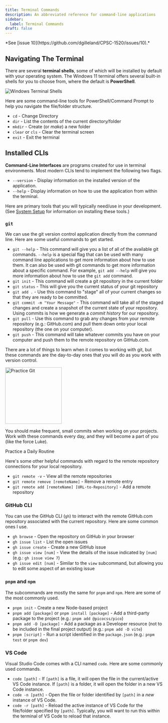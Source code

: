 ```yaml
---
title: Terminal Commands
description: An abbreviated reference for command-line applications
sidebar:
  label: Terminal Commands
draft: false
---
```



<Aside title="Work-In-Progress (WIP)" type="caution">
*See [issue 10](https://github.com/dgilleland/CPSC-1520/issues/10).*
</Aside>

## Navigating The Terminal


There are several **terminal shells**, some of which will be installed by default with your operating system. The Windows 11 terminal offers several built-in shells for you to choose from, where the default is **PowerShell**.

<Image src={terminal} alt="Windows Terminal Shells" />

Here are some command-line tools for PowerShell/Command Prompt to help you navigate the file/folder structure.

- `cd` - Change Directory
- `dir` - List the contents of the current directory/folder
- `mkdir` - Create (or *make*) a new folder
- `clear` or `cls` - Clear the terminal screen
- `exit` - Exit the terminal

## Installed CLIs

**Command-Line Interfaces** are programs created for use in terminal environments. Most modern CLIs tend to implement the following two flags.

- `--version` - Display information on the installed version of the application.
- `--help` - Display information on how to use the application from within the terminal.

Here are primary tools that you will typically need/use in your development. (See [System Setup](/CPSC-1520/tutorials/0010/) for information on installing these tools.)

### `git`

We can use the git version control application directly from the command line. Here are some useful commands to get started.

- `git --help` - This command will give you a list of all of the available git commands. `--help` is a special flag that can be used with many command line applications to get more information about how to use them. It can also be used with git commands to get more information about a specific command. For example, `git add --help` will give you more information about how to use the `git add` command.
- `git init` - This command will create a git repository in the current folder
- `git status` - This will give you the current status of your git repository
- `git add .` - Use this command to "stage" all of your current changes so that they are ready to be committed.
- `git commit -m "Your Message"` - This command will take all of the staged changes and create a snapshot of the current state of your repository. Using commits is how we generate a *commit history* for our repository.
- `git pull` - Use this command to grab any changes from your remote repository (e.g.: GitHub.com) and pull them down onto your local repository (the one on your computer).
- `git push` - This command will take whatever commits you have on your computer and push them to the remote repository on GitHub.com.

There are a lot of things to learn when it comes to working with git, but these commands are the day-to-day ones that you will do as you work with version control.

<Aside type="tip" title="Professional Discipline">
  <Image src={flipped} alt="Practice Git" class="float-end ml-3" width="180" />

  You should make frequent, small commits when working on your projects. Work with these commands every day, and they will become a part of you (like the force Luke).

  <LinkButton href="/CPSC-1520/reference/1100/">Practice a Daily Routine</LinkButton>
</Aside>

Here's some other helpful commands with regard to the remote repository connections for your local repository.

- `git remote -v` - View all the remote repositories
- `git remote remove [remoteName]` - Remove a remote entry
- `git remote add [remoteName] [URL-to-Repository]` - Add a remote repository

### GitHub CLI

You can use the GitHub CLI (`gh`) to interact with the remote GitHub.com repository associated with the current repository. Here are some common ones I use.

- `gh browse` - Open the repository on GitHub in your browser
- `gh issue list` - List the open issues
- `gh issue create` - Create a new GitHub issue
- `gh issue view [num]` - View the details of the issue indicated by `[num]` (e.g.: `gh issue view 7`)
- `gh issue edit [num]` - Similar to the `view` subcommand, but allowing you to edit some aspect of an existing issue


### `pnpm` and `npm`

The subcommands are mostly the same for `pnpm` and `npm`. Here are some of the most commonly used.

- `pnpm init` - Create a new Node-based project
- `pnpm add [package]` or `pnpm install [package]` - Add a third-party package to the project (e.g.: `pnpm add @picocss/pico`)
- `pnpm add -D [package]` - Add a package as a Developer resource (not to be included in the final project output) (e.g.: `pnpm add -D vite`)
- `pnpm [script]` - Run a script identified in the `package.json` (e.g.: `pnpm test` or `pnpm dev`)

### VS Code

Visual Studio Code comes with a CLI named `code`. Here are some commonly used commands.

- `code [path]` - If `[path]` is a file, it will open the file in the current/active VS Code instance. If `[path]` is a folder, it will open the folder in a new VS Code instance.
- `code -n [path]` - Open the file or folder identified by `[path]` in a *new* instance of VS Code.
- `code -r [path]` - Reload the active instance of VS Code for the file/folder specified by `[path]`. Typically, you will want to run this within the terminal of VS Code to reload that instance.

